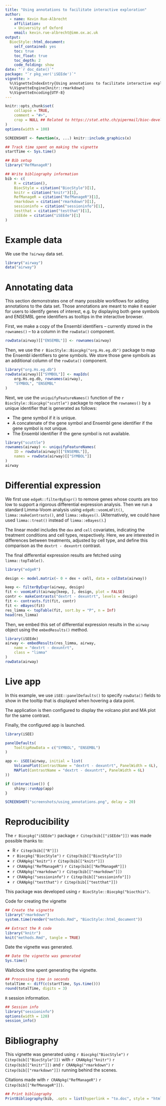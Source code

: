 ```yaml
---
title: "Using annotations to facilitate interactive exploration"
author: 
  - name: Kevin Rue-Albrecht
    affiliation:
    - University of Oxford
    email: kevin.rue-albrecht@imm.ox.ac.uk
output: 
  BiocStyle::html_document:
    self_contained: yes
    toc: true
    toc_float: true
    toc_depth: 2
    code_folding: show
date: "`r doc_date()`"
package: "`r pkg_ver('iSEEde')`"
vignette: >
  %\VignetteIndexEntry{Using annotations to facilitate interactive exploration}
  %\VignetteEngine{knitr::rmarkdown}
  %\VignetteEncoding{UTF-8}  
---
```


```r
knitr::opts_chunk$set(
    collapse = TRUE,
    comment = "#>",
    crop = NULL ## Related to https://stat.ethz.ch/pipermail/bioc-devel/2020-April/016656.html
)
options(width = 100)
```

```r
SCREENSHOT <- function(x, ...) knitr::include_graphics(x)
```

```r
## Track time spent on making the vignette
startTime <- Sys.time()

## Bib setup
library("RefManageR")

## Write bibliography information
bib <- c(
    R = citation(),
    BiocStyle = citation("BiocStyle")[1],
    knitr = citation("knitr")[1],
    RefManageR = citation("RefManageR")[1],
    rmarkdown = citation("rmarkdown")[1],
    sessioninfo = citation("sessioninfo")[1],
    testthat = citation("testthat")[1],
    iSEEde = citation("iSEEde")[1]
)
```

# Example data

We use the `?airway` data set. 

```r
library("airway")
data("airway")
```

# Annotating data

This section demonstrates one of many possible workflows for adding annotations
to the data set. Those annotations are meant to make it easier for users to
identify genes of interest, e.g. by displaying both gene symbols and ENSEMBL 
gene identifiers as tooltips in the interactive browser.

First, we make a copy of the Ensembl identifiers -- currently stored in the 
`rownames()` -- to a column in the `rowData()` component.

```r
rowData(airway)[["ENSEMBL"]] <- rownames(airway)
```

Then, we use the `r BiocStyle::Biocpkg("org.Hs.eg.db")` package to map the 
Ensembl identifiers to gene symbols. We store those gene symbols as an
additional column of the `rowData()` component.

```r
library("org.Hs.eg.db")
rowData(airway)[["SYMBOL"]] <- mapIds(
    org.Hs.eg.db, rownames(airway),
    "SYMBOL", "ENSEMBL"
)
```

Next, we use the `uniquifyFeatureNames()` function of the 
`r BiocStyle::Biocpkg("scuttle")` package to replace the `rownames()` by a
unique identifier that is generated as follows:

- The gene symbol if it is unique.
- A concatenate of the gene symbol and Ensembl gene identifier if the gene
  symbol is not unique.
- The Ensembl identifier if the gene symbol is not available.

```r
library("scuttle")
rownames(airway) <- uniquifyFeatureNames(
    ID = rowData(airway)[["ENSEMBL"]],
    names = rowData(airway)[["SYMBOL"]]
)
airway
```

# Differential expression

We first use `edgeR::filterByExpr()` to remove genes whose counts are too low to
support a rigorous differential expression analysis. Then we run a standard 
Limma-Voom analysis using `edgeR::voomLmFit()`, `limma::makeContrasts()`, and
`limma::eBayes()`.  (Alternatively, we could have used `limma::treat()` instead
of `limma::eBayes()`.)

The linear model includes the `dex` and `cell` covariates, indicating the
treatment conditions and cell types, respectively. Here, we are interested in 
differences between treatments, adjusted by cell type, and define this
comparison as the `dextrt - dexuntrt` contrast.

The final differential expression results are fetched using `limma::topTable()`.

```r
library("edgeR")

design <- model.matrix(~ 0 + dex + cell, data = colData(airway))

keep <- filterByExpr(airway, design)
fit <- voomLmFit(airway[keep, ], design, plot = FALSE)
contr <- makeContrasts("dextrt - dexuntrt", levels = design)
fit <- contrasts.fit(fit, contr)
fit <- eBayes(fit)
res_limma <- topTable(fit, sort.by = "P", n = Inf)
head(res_limma)
```

Then, we embed this set of differential expression results in the `airway` object using the `embedResults()` method.

```r
library(iSEEde)
airway <- embedResults(res_limma, airway,
    name = "dextrt - dexuntrt",
    class = "limma"
)
rowData(airway)
```

# Live app

In this example, we use `iSEE::panelDefaults()` to specify `rowData()` fields to
show in the tooltip that is displayed when hovering a data point.

The application is then configured to display the volcano plot and MA plot for
the same contrast.

Finally, the configured app is launched.

```r
library(iSEE)

panelDefaults(
    TooltipRowData = c("SYMBOL", "ENSEMBL")
)

app <- iSEE(airway, initial = list(
    VolcanoPlot(ContrastName = "dextrt - dexuntrt", PanelWidth = 6L),
    MAPlot(ContrastName = "dextrt - dexuntrt", PanelWidth = 6L)
))

if (interactive()) {
    shiny::runApp(app)
}
```

```r
SCREENSHOT("screenshots/using_annotations.png", delay = 20)
```

# Reproducibility

The `r Biocpkg("iSEEde")` package `r Citep(bib[["iSEEde"]])` was made possible
thanks to:

* R `r Citep(bib[["R"]])`
* `r Biocpkg("BiocStyle")` `r Citep(bib[["BiocStyle"]])`
* `r CRANpkg("knitr")` `r Citep(bib[["knitr"]])`
* `r CRANpkg("RefManageR")` `r Citep(bib[["RefManageR"]])`
* `r CRANpkg("rmarkdown")` `r Citep(bib[["rmarkdown"]])`
* `r CRANpkg("sessioninfo")` `r Citep(bib[["sessioninfo"]])`
* `r CRANpkg("testthat")` `r Citep(bib[["testthat"]])`

This package was developed using `r BiocStyle::Biocpkg("biocthis")`.


Code for creating the vignette

```r
## Create the vignette
library("rmarkdown")
system.time(render("methods.Rmd", "BiocStyle::html_document"))

## Extract the R code
library("knitr")
knit("methods.Rmd", tangle = TRUE)
```

Date the vignette was generated.

```r
## Date the vignette was generated
Sys.time()
```

Wallclock time spent generating the vignette.

```r
## Processing time in seconds
totalTime <- diff(c(startTime, Sys.time()))
round(totalTime, digits = 3)
```

`R` session information.

```r
## Session info
library("sessioninfo")
options(width = 120)
session_info()
```



# Bibliography

This vignette was generated using `r Biocpkg("BiocStyle")` 
`r Citep(bib[["BiocStyle"]])` with `r CRANpkg("knitr")` 
`r Citep(bib[["knitr"]])` and `r CRANpkg("rmarkdown")` 
`r Citep(bib[["rmarkdown"]])` running behind the scenes.

Citations made with `r CRANpkg("RefManageR")` `r Citep(bib[["RefManageR"]])`.

```r
## Print bibliography
PrintBibliography(bib, .opts = list(hyperlink = "to.doc", style = "html"))
```

<!-- Links -->

[scheme-wikipedia]: https://en.wikipedia.org/wiki/Uniform_Resource_Identifier#Syntax
[iana-uri]: https://www.iana.org/assignments/uri-schemes/uri-schemes.xhtml

